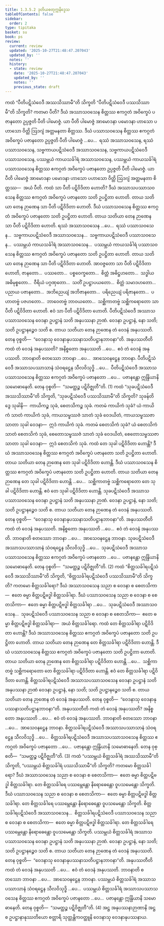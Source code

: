 ```yaml
---
title: 1.3.5.2 ဒုတိယစတုက္ကနိဒ္ဒေသ
tableOfContents: false
sidebar:
  order: 2
type: tipitaka
basket: su
book: ps
review:
  current: review
  updated: '2025-10-27T21:48:47.207043'
  updated_by: ''
  notes: ''
  history:
  - state: review
    date: '2025-10-27T21:48:47.207043'
    updated_by: ''
    notes: ''
    previous_state: draft
---
```



<ReviewStatus review={frontmatter.review} showDetails={true} />

<HypothesisAnnotation frontmatter={frontmatter} />

<DynamicBreadcrumb />

<Division number="172" book="ps" e="ch" v="26" p="185">

<Paragraph number="956" book="ps">
ကထံ “ပီတိပဋိသံဝေဒီ အဿသိဿာမီ”တိ သိက္ခတိ “ပီတိပဋိသံဝေဒီ ပဿသိဿာမီ”တိ သိက္ခတိ? ကတမာ ပီတိ? ဒီဃံ အဿာသဝသေန စိတ္တဿ ဧကဂ္ဂတံ အဝိက္ခေပံ ပဇာနတော ဥပ္ပဇ္ဇတိ ပီတိ ပါမောဇ္ဇံ. ယာ ပီတိ ပါမောဇ္ဇံ အာမောဒနာ ပမောဒနာ ဟာသော ပဟာသော ဝိတ္တိ ဩဒဂျံ အတ္တမနတာ စိတ္တဿ. ဒီဃံ ပဿာသဝသေန စိတ္တဿ ဧကဂ္ဂတံ အဝိက္ခေပံ ပဇာနတော ဥပ္ပဇ္ဇတိ ပီတိ ပါမောဇ္ဇံ …ပေ…  ရဿံ အဿာသဝသေန, ရဿံ ပဿာသဝသေန, သဗ္ဗကာယပဋိသံဝေဒီ အဿာသဝသေန, သဗ္ဗကာယပဋိသံဝေဒီ ပဿာသဝသေန, ပဿမ္ဘယံ ကာယသင်္ခါရံ အဿာသဝသေန, ပဿမ္ဘယံ ကာယသင်္ခါရံ ပဿာသဝသေန စိတ္တဿ ဧကဂ္ဂတံ အဝိက္ခေပံ ပဇာနတော ဥပ္ပဇ္ဇတိ ပီတိ ပါမောဇ္ဇံ. ယာ ပီတိ ပါမောဇ္ဇံ အာမောဒနာ ပမောဒနာ ဟာသော ပဟာသော ဝိတ္တိ ဩဒဂျံ အတ္တမနတာ စိတ္တဿ—  အယံ ပီတိ.
</Paragraph>

<Paragraph number="957" book="ps">
ကထံ သာ ပီတိ ပဋိဝိဒိတာ ဟောတိ? ဒီဃံ အဿာသပဿာသဝသေန စိတ္တဿ ဧကဂ္ဂတံ အဝိက္ခေပံ ပဇာနတော သတိ ဥပဋ္ဌိတာ ဟောတိ. တာယ သတိယာ တေန ဉာဏေန သာ ပီတိ ပဋိဝိဒိတာ ဟောတိ. ဒီဃံ ပဿာသဝသေန စိတ္တဿ ဧကဂ္ဂတံ အဝိက္ခေပံ ပဇာနတော သတိ ဥပဋ္ဌိတာ ဟောတိ. တာယ သတိယာ တေန ဉာဏေန သာ ပီတိ ပဋိဝိဒိတာ ဟောတိ. ရဿံ အဿာသဝသေန …ပေ…  ရဿံ ပဿာသဝသေန…  သဗ္ဗကာယပဋိသံဝေဒီ အဿာသဝသေန…  သဗ္ဗကာယပဋိသံဝေဒီ ပဿာသဝသေန…  ပဿမ္ဘယံ ကာယသင်္ခါရံ အဿာသဝသေန…  ပဿမ္ဘယံ ကာယသင်္ခါရံ ပဿာသဝသေန စိတ္တဿ ဧကဂ္ဂတံ အဝိက္ခေပံ ပဇာနတော သတိ ဥပဋ္ဌိတာ ဟောတိ. တာယ သတိယာ တေန ဉာဏေန သာ ပီတိ ပဋိဝိဒိတာ ဟောတိ. အာဝဇ္ဇတော သာ ပီတိ ပဋိဝိဒိတာ ဟောတိ, ဇာနတော…  ပဿတော…  ပစ္စဝေက္ခတော…  စိတ္တံ အဓိဋ္ဌဟတော…  သဒ္ဓါယ အဓိမုစ္စတော…  ဝီရိယံ ပဂ္ဂဏှတော…  သတိံ ဥပဋ္ဌာပယတော…  စိတ္တံ သမာဒဟတော…  ပညာယ ပဇာနတော…  အဘိညေယျံ အဘိဇာနတော…  ပရိညေယျံ ပရိဇာနတော…  ပဟာတဗ္ဗံ ပဇဟတော…  ဘာဝေတဗ္ဗံ ဘာဝယတော…  သစ္ဆိကာတဗ္ဗံ သစ္ဆိကရောတော သာ ပီတိ ပဋိဝိဒိတာ ဟောတိ. ဧဝံ သာ ပီတိ ပဋိဝိဒိတာ ဟောတိ.
</Paragraph>

<Paragraph number="958" book="ps">
ပီတိပဋိသံဝေဒီ အဿာသပဿာသဝသေန ဝေဒနာ ဥပဋ္ဌာနံ သတိ အနုပဿနာ ဉာဏံ. ဝေဒနာ ဥပဋ္ဌာနံ, နော သတိ; သတိ ဥပဋ္ဌာနဉ္စေဝ သတိ စ. တာယ သတိယာ တေန ဉာဏေန တံ ဝေဒနံ အနုပဿတိ. တေန ဝုစ္စတိ—  “ဝေဒနာသု ဝေဒနာနုပဿနာသတိပဋ္ဌာနဘာဝနာ”တိ.
</Paragraph>

<Paragraph number="959" book="ps">
<Emphasis>အနုပဿတီ</Emphasis>တိ ကထံ တံ ဝေဒနံ အနုပဿတိ? အနိစ္စတော အနုပဿတိ …ပေ…  ဧဝံ တံ ဝေဒနံ အနုပဿတိ. <Emphasis>ဘာဝနာ</Emphasis>တိ စတဿော ဘာဝနာ …ပေ…  အာသေဝနဋ္ဌေန ဘာဝနာ. ပီတိပဋိသံဝေဒီ အဿာသပဿာသာနံ သံဝရဋ္ဌေန သီလဝိသုဒ္ဓိ …ပေ…  ပီတိပဋိသံဝေဒီ အဿာသပဿာသဝသေန စိတ္တဿ ဧကဂ္ဂတံ အဝိက္ခေပံ ပဇာနတော …ပေ…  ပဇာနန္တော ဣန္ဒြိယာနိ သမောဓာနေတိ. တေန ဝုစ္စတိ—  “သမတ္ထဉ္စ ပဋိဝိဇ္ဈတီ”တိ. (1)
</Paragraph>

</Division>
<Division number="173" book="ps" e="ch" v="26" p="186">

<Paragraph number="960" book="ps">
ကထံ “သုခပဋိသံဝေဒီ အဿသိဿာမီ”တိ သိက္ခတိ, “သုခပဋိသံဝေဒီ ပဿသိဿာမီ”တိ သိက္ခတိ? <Emphasis>သုခန်</Emphasis>တိ ဒွေ သုခါနိ—  ကာယိကဉ္စ သုခံ, စေတသိကဉ္စ သုခံ. ကတမံ ကာယိကံ သုခံ? ယံ ကာယိကံ သာတံ ကာယိကံ သုခံ, ကာယသမ္ဖဿဇံ သာတံ သုခံ ဝေဒယိတံ, ကာယသမ္ဖဿဇာ သာတာ သုခါ ဝေဒနာ—  ဣဒံ ကာယိကံ သုခံ. ကတမံ စေတသိကံ သုခံ? ယံ စေတသိကံ သာတံ စေတသိကံ သုခံ, စေတောသမ္ဖဿဇံ သာတံ သုခံ ဝေဒယိတံ, စေတောသမ္ဖဿဇာ သာတာ သုခါ ဝေဒနာ—  ဣဒံ စေတသိကံ သုခံ.
</Paragraph>

<Paragraph number="961" book="ps">
ကထံ တေ သုခါ ပဋိဝိဒိတာ ဟောန္တိ? ဒီဃံ အဿာသဝသေန စိတ္တဿ ဧကဂ္ဂတံ အဝိက္ခေပံ ပဇာနတော သတိ ဥပဋ္ဌိတာ ဟောတိ. တာယ သတိယာ တေန ဉာဏေန တေ သုခါ ပဋိဝိဒိတာ ဟောန္တိ. ဒီဃံ ပဿာသဝသေန စိတ္တဿ ဧကဂ္ဂတံ အဝိက္ခေပံ ပဇာနတော သတိ ဥပဋ္ဌိတာ ဟောတိ. တာယ သတိယာ တေန ဉာဏေန တေ သုခါ ပဋိဝိဒိတာ ဟောန္တိ …ပေ…  သစ္ဆိကာတဗ္ဗံ သစ္ဆိကရောတော တေ သုခါ ပဋိဝိဒိတာ ဟောန္တိ. ဧဝံ တေ သုခါ ပဋိဝိဒိတာ ဟောန္တိ. သုခပဋိသံဝေဒီ အဿာသပဿာသဝသေန ဝေဒနာ ဥပဋ္ဌာနံ သတိ အနုပဿနာ ဉာဏံ. ဝေဒနာ ဥပဋ္ဌာနံ, နော သတိ; သတိ ဥပဋ္ဌာနဉ္စေဝ သတိ စ. တာယ သတိယာ တေန ဉာဏေန တံ ဝေဒနံ အနုပဿတိ. တေန ဝုစ္စတိ—  “ဝေဒနာသု ဝေဒနာနုပဿနာသတိပဋ္ဌာနဘာဝနာ”တိ.
</Paragraph>

<Paragraph number="962" book="ps">
<Emphasis>အနုပဿတီ</Emphasis>တိ ကထံ တံ ဝေဒနံ အနုပဿတိ. အနိစ္စတော အနုပဿတိ …ပေ…  ဧဝံ တံ ဝေဒနံ အနုပဿတိ. <Emphasis>ဘာဝနာ</Emphasis>တိ စတဿော ဘာဝနာ …ပေ…  အာသေဝနဋ္ဌေန ဘာဝနာ. သုခပဋိသံဝေဒီ အဿာသပဿာသာနံ သံဝရဋ္ဌေန သီလဝိသုဒ္ဓိ …ပေ…  သုခပဋိသံဝေဒီ အဿာသပဿာသဝသေန စိတ္တဿ ဧကဂ္ဂတံ အဝိက္ခေပံ ပဇာနတော …ပေ…  ပဇာနန္တော ဣန္ဒြိယာနိ သမောဓာနေတိ. တေန ဝုစ္စတိ—  “သမတ္ထဉ္စ ပဋိဝိဇ္ဈတီ”တိ. (2)
</Paragraph>

</Division>
<Division number="174" book="ps" e="ch" v="26" p="187">

<Paragraph number="963" book="ps">
ကထံ “စိတ္တသင်္ခါရပဋိသံဝေဒီ အဿသိဿာမီ”တိ သိက္ခတိ, “စိတ္တသင်္ခါရပဋိသံဝေဒီ ပဿသိဿာမီ”တိ သိက္ခတိ? ကတမော စိတ္တသင်္ခါရော? ဒီဃံ အဿာသဝသေန သညာ စ ဝေဒနာ စ စေတသိကာ—  ဧတေ ဓမ္မာ စိတ္တပဋိဗဒ္ဓါ စိတ္တသင်္ခါရာ. ဒီဃံ ပဿာသဝသေန သညာ စ ဝေဒနာ စ စေတသိကာ—  ဧတေ ဓမ္မာ စိတ္တပဋိဗဒ္ဓါ စိတ္တသင်္ခါရာ …ပေ…  သုခပဋိသံဝေဒီ အဿာသဝသေန…  သုခပဋိသံဝေဒီ ပဿာသဝသေန သညာ စ ဝေဒနာ စ စေတသိကာ—  ဧတေ ဓမ္မာ စိတ္တပဋိဗဒ္ဓါ စိတ္တသင်္ခါရာ—  အယံ စိတ္တသင်္ခါရော.
</Paragraph>

<Paragraph number="964" book="ps">
ကထံ တေ စိတ္တသင်္ခါရာ ပဋိဝိဒိတာ ဟောန္တိ? ဒီဃံ အဿာသဝသေန စိတ္တဿ ဧကဂ္ဂတံ အဝိက္ခေပံ ပဇာနတော သတိ ဥပဋ္ဌိတာ ဟောတိ. တာယ သတိယာ တေန ဉာဏေန တေ စိတ္တသင်္ခါရာ ပဋိဝိဒိတာ ဟောန္တိ. ဒီဃံ ပဿာသဝသေန စိတ္တဿ ဧကဂ္ဂတံ အဝိက္ခေပံ ပဇာနတော သတိ ဥပဋ္ဌိတာ ဟောတိ. တာယ သတိယာ တေန ဉာဏေန တေ စိတ္တသင်္ခါရာ ပဋိဝိဒိတာ ဟောန္တိ …ပေ…  သစ္ဆိကာတဗ္ဗံ သစ္ဆိကရောတော တေ စိတ္တသင်္ခါရာ ပဋိဝိဒိတာ ဟောန္တိ. ဧဝံ တေ စိတ္တသင်္ခါရာ ပဋိဝိဒိတာ ဟောန္တိ. စိတ္တသင်္ခါရပဋိသံဝေဒီ အဿာသပဿာသဝသေန ဝေဒနာ ဥပဋ္ဌာနံ သတိ အနုပဿနာ ဉာဏံ ဝေဒနာ ဥပဋ္ဌာနံ, နော သတိ; သတိ ဥပဋ္ဌာနဉ္စေဝ သတိ စ. တာယ သတိယာ တေန ဉာဏေန တံ ဝေဒနံ အနုပဿတိ. တေန ဝုစ္စတိ—  “ဝေဒနာသု ဝေဒနာနုပဿနာသတိပဋ္ဌာနဘာဝနာ”တိ.
</Paragraph>

<Paragraph number="965" book="ps">
<Emphasis>အနုပဿတီ</Emphasis>တိ ကထံ တံ ဝေဒနံ အနုပဿတိ? အနိစ္စတော အနုပဿတိ …ပေ…  ဧဝံ တံ ဝေဒနံ အနုပဿတိ. <Emphasis>ဘာဝနာ</Emphasis>တိ စတဿော ဘာဝနာ …ပေ…  အာသေဝနဋ္ဌေန ဘာဝနာ. စိတ္တသင်္ခါရပဋိသံဝေဒီ အဿာသပဿာသာနံ သံဝရဋ္ဌေန သီလဝိသုဒ္ဓိ …ပေ…  စိတ္တသင်္ခါရပဋိသံဝေဒီ အဿာသပဿာသဝသေန စိတ္တဿ ဧကဂ္ဂတံ အဝိက္ခေပံ ပဇာနတော …ပေ…  ပဇာနန္တော ဣန္ဒြိယာနိ သမောဓာနေတိ. တေန ဝုစ္စတိ—  “သမတ္ထဉ္စ ပဋိဝိဇ္ဈတီ”တိ. (3)
</Paragraph>

</Division>
<Division number="175" book="ps" e="ch" v="26" p="188">

<Paragraph number="966" book="ps">
ကထံ “ပဿမ္ဘယံ စိတ္တသင်္ခါရံ အဿသိဿာမီ”တိ သိက္ခတိ, “ပဿမ္ဘယံ စိတ္တသင်္ခါရံ ပဿသိဿာမီ”တိ သိက္ခတိ? ကတမော စိတ္တသင်္ခါရော? ဒီဃံ အဿာသဝသေန သညာ စ ဝေဒနာ စ စေတသိကာ—  ဧတေ ဓမ္မာ စိတ္တပဋိဗဒ္ဓါ စိတ္တသင်္ခါရာ. တေ စိတ္တသင်္ခါရေ ပဿမ္ဘေန္တော နိရောဓေန္တော ဝူပသမေန္တော သိက္ခတိ. ဒီဃံ ပဿာသဝသေန သညာ စ ဝေဒနာ စ စေတသိကာ—  ဧတေ ဓမ္မာ စိတ္တပဋိဗဒ္ဓါ စိတ္တသင်္ခါရာ. တေ စိတ္တသင်္ခါရေ ပဿမ္ဘေန္တော နိရောဓေန္တော ဝူပသမေန္တော သိက္ခတိ. စိတ္တသင်္ခါရပဋိသံဝေဒီ အဿာသဝသေန…  စိတ္တသင်္ခါရပဋိသံဝေဒီ ပဿာသဝသေန သညာ စ ဝေဒနာ စ စေတသိကာ—  ဧတေ ဓမ္မာ စိတ္တပဋိဗဒ္ဓါ စိတ္တသင်္ခါရာ. တေ စိတ္တသင်္ခါရေ ပဿမ္ဘေန္တော နိရောဓေန္တော ဝူပသမေန္တော သိက္ခတိ. ပဿမ္ဘယံ စိတ္တသင်္ခါရံ အဿာသပဿာသဝသေန ဝေဒနာ ဥပဋ္ဌာနံ သတိ အနုပဿနာ ဉာဏံ. ဝေဒနာ ဥပဋ္ဌာနံ, နော သတိ; သတိ ဥပဋ္ဌာနဉ္စေဝ သတိ စ. တာယ သတိယာ တေန ဉာဏေန တံ ဝေဒနံ အနုပဿတိ. တေန ဝုစ္စတိ—  “ဝေဒနာသု ဝေဒနာနုပဿနာသတိပဋ္ဌာနဘာဝနာ”တိ.
</Paragraph>

<Paragraph number="967" book="ps">
<Emphasis>အနုပဿတီ</Emphasis>တိ ကထံ တံ ဝေဒနံ အနုပဿတိ …ပေ…  ဧဝံ တံ ဝေဒနံ အနုပဿတိ. <Emphasis>ဘာဝနာ</Emphasis>တိ စတဿော ဘာဝနာ …ပေ…  အာသေဝနဋ္ဌေန ဘာဝနာ. ပဿမ္ဘယံ စိတ္တသင်္ခါရံ အဿာသပဿာသာနံ သံဝရဋ္ဌေန သီလဝိသုဒ္ဓိ …ပေ…  ပဿမ္ဘယံ စိတ္တသင်္ခါရံ အဿာသပဿာသဝသေန စိတ္တဿ ဧကဂ္ဂတံ အဝိက္ခေပံ ပဇာနတော …ပေ…  ပဇာနန္တော ဣန္ဒြိယာနိ သမောဓာနေတိ. တေန ဝုစ္စတိ—  “သမတ္ထဉ္စ ပဋိဝိဇ္ဈတီ”တိ. (4)
</Paragraph>

<Paragraph number="968" book="ps">
အဋ္ဌ အနုပဿနာဉာဏာနိ အဋ္ဌ စ ဥပဋ္ဌာနာနုဿတိယော စတ္တာရိ သုတ္တန္တိကဝတ္ထူနိ ဝေဒနာသု ဝေဒနာနုပဿနာယ.
</Paragraph>
</Division>